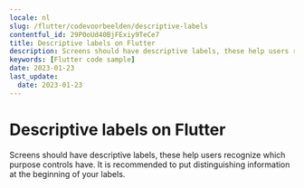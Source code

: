 ```yaml
---
locale: nl
slug: /flutter/codevoorbeelden/descriptive-labels
contentful_id: 29P0oUd40BjFExiy9TeCe7
title: Descriptive labels on Flutter
description: Screens should have descriptive labels, these help users recognize which purpose controls have.
keywords: [Flutter code sample]
date: 2023-01-23
last_update:
  date: 2023-01-23
---
```


# Descriptive labels on Flutter

Screens should have descriptive labels, these help users recognize which purpose controls have. It is recommended to put distinguishing information at the beginning of your labels.

<CodeSample id="screen-labels" locale="nl" platform="flutter"/>
